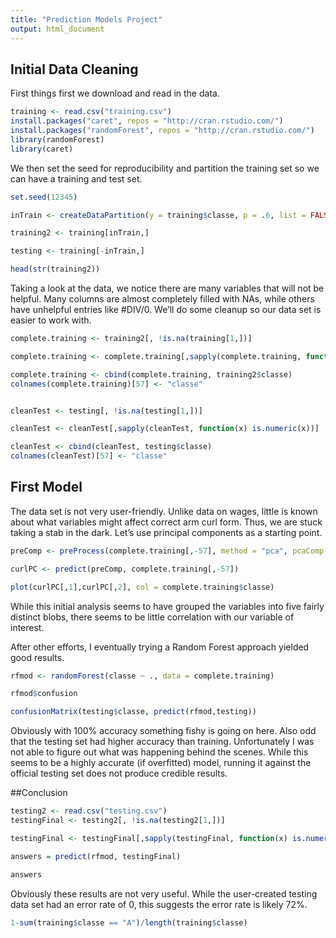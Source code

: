 ```yaml
---
title: "Prediction Models Project"
output: html_document
---
```


## Initial Data Cleaning

First things first we download and read in the data.

```r
training <- read.csv("training.csv")
install.packages("caret", repos = "http://cran.rstudio.com/")
install.packages("randomForest", repos = "http://cran.rstudio.com/")
library(randomForest)
library(caret)
```

We then set the seed for reproducibility and partition the training set so we can have a training and test set.

```r
set.seed(12345)

inTrain <- createDataPartition(y = training$classe, p = .6, list = FALSE)

training2 <- training[inTrain,]

testing <- training[-inTrain,]

head(str(training2))
```

Taking a look at the data, we notice there are many variables that will not be helpful. Many columns are almost completely filled with NAs, while others have unhelpful entries like #DIV/0. We'll do some cleanup so our data set is easier to work with.

```r
complete.training <- training2[, !is.na(training[1,])]

complete.training <- complete.training[,sapply(complete.training, function(x) is.numeric(x))]

complete.training <- cbind(complete.training, training2$classe)
colnames(complete.training)[57] <- "classe"


cleanTest <- testing[, !is.na(testing[1,])]

cleanTest <- cleanTest[,sapply(cleanTest, function(x) is.numeric(x))]

cleanTest <- cbind(cleanTest, testing$classe)
colnames(cleanTest)[57] <- "classe"
```


## First Model

The data set is not very user-friendly. Unlike data on wages, little is known about what variables might affect correct arm curl form. Thus, we are stuck taking a stab in the dark. Let's use principal components as a starting point.

```r
preComp <- preProcess(complete.training[,-57], method = "pca", pcaComp = 2)

curlPC <- predict(preComp, complete.training[,-57])

plot(curlPC[,1],curlPC[,2], col = complete.training$classe)
```

While this initial analysis seems to have grouped the variables into five fairly distinct blobs, there seems to be little correlation with our variable of interest.

After other efforts, I eventually trying a Random Forest approach yielded good results.

```r
rfmod <- randomForest(classe ~ ., data = complete.training)

rfmod$confusion

confusionMatrix(testing$classe, predict(rfmod,testing))
```

Obviously with 100% accuracy something fishy is going on here. Also odd that the testing set had higher accuracy than training. Unfortunately I was not able to figure out what was happening behind the scenes. While this seems to be a highly accurate (if overfitted) model, running it against the official testing set does not produce credible results.

##Conclusion

```r
testing2 <- read.csv("testing.csv")
testingFinal <- testing2[, !is.na(testing2[1,])]

testingFinal <- testingFinal[,sapply(testingFinal, function(x) is.numeric(x))]

```

```r
answers = predict(rfmod, testingFinal)

answers
```

Obviously these results are not very useful. While the user-created testing data set had an error rate of 0, this suggests the error rate is likely 72%.

```r
1-sum(training$classe == "A")/length(training$classe)
```